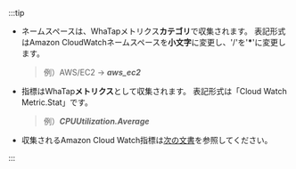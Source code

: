 :::tip

- ネームスペースは、WhaTapメトリクス**カテゴリ**で収集されます。 表記形式はAmazon CloudWatchネームスペースを**小文字**に変更し、'/'を'**\***'に変更します。

  > 例）AWS/EC2 → ***aws_ec2***

- 指標はWhaTap**メトリクス**として収集されます。 表記形式は「Cloud Watch Metric.Stat」です。

  > 例）***CPUUtilization.Average***

- 収集されるAmazon Cloud Watch指標は[次の文書](https://docs.aws.amazon.com/ko_kr/AmazonCloudWatch/latest/monitoring/aws-services-cloudwatch-metrics.html)を参照してください。

:::
